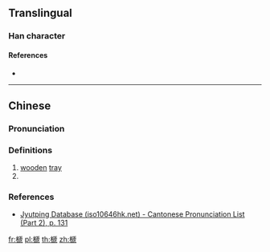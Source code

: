 ==Translingual==

===Han character===
{{Han char|rn=75|rad=木|as=10|sn=14|four=42917|canj=DHYU|ids=⿰木虒}}

====References====
* {{Han ref|kx=0545.050|dkj=15288|dj=0932.140|hdz=21265.050|uh=69B9|ud=27065|bh=E253|bd=57939}}

----

==Chinese==
{{zh-forms}}

===Pronunciation===
{{zh-pron
|m=sī
|c=si1
|cat=n
}}

===Definitions===
{{zh-hanzi}}

# [[wooden]] [[tray]]
# {{zh-only used in|榹桃|the {{vern|Chinese wild peach}}; {{taxlink|Prunus davidiana|species|noshow=1}}}}

===References===
*[http://www.iso10646hk.net/jp/document/download.jsp Jyutping Database (iso10646hk.net) - Cantonese Pronunciation List (Part 2), p. 131]

[[fr:榹]]
[[pl:榹]]
[[th:榹]]
[[zh:榹]]
